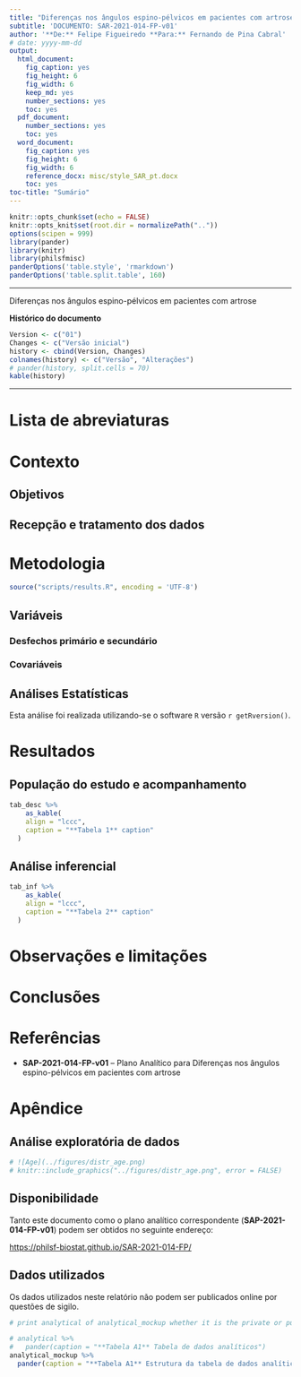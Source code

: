 ```yaml
---
title: "Diferenças nos ângulos espino-pélvicos em pacientes com artrose"
subtitle: 'DOCUMENTO: SAR-2021-014-FP-v01'
author: '**De:** Felipe Figueiredo **Para:** Fernando de Pina Cabral'
# date: yyyy-mm-dd
output:
  html_document:
    fig_caption: yes
    fig_height: 6
    fig_width: 6
    keep_md: yes
    number_sections: yes
    toc: yes
  pdf_document:
    number_sections: yes
    toc: yes
  word_document:
    fig_caption: yes
    fig_height: 6
    fig_width: 6
    reference_docx: misc/style_SAR_pt.docx
    toc: yes
toc-title: "Sumário"
---
```


```r
knitr::opts_chunk$set(echo = FALSE)
knitr::opts_knit$set(root.dir = normalizePath(".."))
options(scipen = 999)
library(pander)
library(knitr)
library(philsfmisc)
panderOptions('table.style', 'rmarkdown')
panderOptions('table.split.table', 160)
```

---

Diferenças nos ângulos espino-pélvicos em pacientes com artrose

**Histórico do documento**

```r
Version <- c("01")
Changes <- c("Versão inicial")
history <- cbind(Version, Changes)
colnames(history) <- c("Versão", "Alterações")
# pander(history, split.cells = 70)
kable(history)
```

---

# Lista de abreviaturas

# Contexto

## Objetivos

## Recepção e tratamento dos dados

# Metodologia

```r
source("scripts/results.R", encoding = 'UTF-8')
```

## Variáveis

### Desfechos primário e secundário

### Covariáveis

## Análises Estatísticas

Esta análise foi realizada utilizando-se o software `R` versão `r getRversion()`.

# Resultados

## População do estudo e acompanhamento

```r
tab_desc %>%
    as_kable(
    align = "lccc",
    caption = "**Tabela 1** caption"
  )
```

## Análise inferencial

```r
tab_inf %>%
    as_kable(
    align = "lccc",
    caption = "**Tabela 2** caption"
  )
```

# Observações e limitações

# Conclusões

# Referências

- **SAP-2021-014-FP-v01** -- Plano Analítico para Diferenças nos ângulos espino-pélvicos em pacientes com artrose
<!-- - Cohen, J. (1988). Statistical power analysis for the behavioral sciences (2nd Ed.). New York: Routledge. -->

# Apêndice

## Análise exploratória de dados

```r
# ![Age](../figures/distr_age.png)
# knitr::include_graphics("../figures/distr_age.png", error = FALSE)
```

## Disponibilidade

Tanto este documento como o plano analítico correspondente (**SAP-2021-014-FP-v01**) podem ser obtidos no seguinte endereço:

<!-- Este documento pode ser obtido no seguinte endereço: -->

<https://philsf-biostat.github.io/SAR-2021-014-FP/>

## Dados utilizados

Os dados utilizados neste relatório não podem ser publicados online por questões de sigilo.

```r
# print analytical of analytical_mockup whether it is the private or public version of the SAR

# analytical %>%
#   pander(caption = "**Tabela A1** Tabela de dados analíticos")
analytical_mockup %>%
  pander(caption = "**Tabela A1** Estrutura da tabela de dados analíticos")
```
